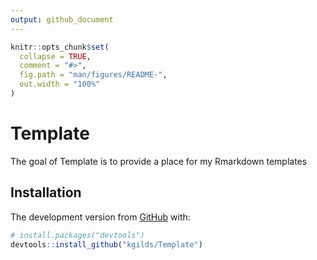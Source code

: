 ```yaml
---
output: github_document
---
```


<!-- README.md is generated from README.Rmd. Please edit that file -->

```r
knitr::opts_chunk$set(
  collapse = TRUE,
  comment = "#>",
  fig.path = "man/figures/README-",
  out.width = "100%"
)
```

# Template

<!-- badges: start -->
<!-- badges: end -->

The goal of Template is to provide a place for my Rmarkdown templates

## Installation

The development version from [GitHub](https://github.com/) with:

``` r
# install.packages("devtools")
devtools::install_github("kgilds/Template")
```


